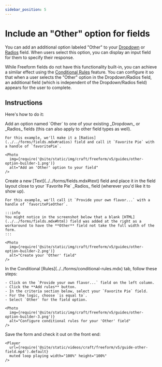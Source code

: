 ```yaml
---
sidebar_position: 5
---
```



# Include an "Other" option for fields

You can add an additional option labeled "Other" to your [Dropdown](../../forms/fields.mdx#dropdown) or [Radios](../../forms/fields.mdx#radios) field. When users select this option, you can display an input field for them to specify their response.

While Freeform fields do not have this functionality built-in, you can achieve a similar effect using the [Conditional Rules](../../forms/conditional-rules.mdx) feature. You can configure it so that when a user selects the "Other" option in the Dropdown/Radios field, an additional field (which is independent of the Dropdown/Radios field) appears for the user to complete.

## Instructions

Here's how to do it:

<VerticalStepWrapper>
  <StepMarkdown>
    Add an option named `Other` to one of your existing _Dropdown_ or _Radios_ fields (this can also apply to other field types as well).

    For this example, we'll make it a [Radios](../../forms/fields.mdx#radios) field and call it `Favorite Pie` with a handle of `favoritePie`.

    <Photo
      img={require('@site/static/img/craft/freeform/v5/guides/other-option-builder-1.png')}
      alt="Add an 'Other' option to your field"
    />
  </StepMarkdown>
  <StepMarkdown>
    Create a new [Text](../../forms/fields.mdx#text) field and place it in the field layout close to your `Favorite Pie` _Radios_ field (wherever you'd like it to show up).

    For this example, we'll call it `Provide your own flavor...` with a handle of `favoritePieOther`.

    :::info
    You might notice in the screenshot below that a blank [HTML](../../forms/fields.mdx#html) field was added at the right as a workaround to have the **Other** field not take the full width of the form.
    :::

    <Photo
      img={require('@site/static/img/craft/freeform/v5/guides/other-option-builder-2.png')}
      alt="Create your 'Other' field"
    />
  </StepMarkdown>
  <StepMarkdown>
    In the Conditional [Rules](../../forms/conditional-rules.mdx) tab, follow these steps:

    - Click on the `Provide your own flavor...` field on the left column.
    - Click the **Add rules** button.
    - In the criteria section below, select your `Favorite Pie` field.
    - For the logic, choose `is equal to`.
    - Select `Other` for the field option.

    <Photo
      img={require('@site/static/img/craft/freeform/v5/guides/other-option-builder-3.png')}
      alt="Configure conditional rules for your 'Other' field"
    />
  </StepMarkdown>
  <StepMarkdown>
    Save the form and check it out on the front end:

    <Player
      url={require('@site/static/videos/craft/freeform/v5/guide-other-field.mp4').default}
      muted loop playing width="100%" height="100%"
    />
  </StepMarkdown>
</VerticalStepWrapper>